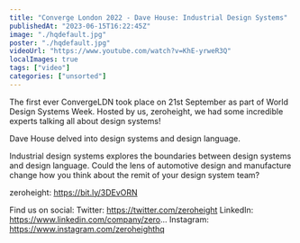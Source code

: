 ```yaml
---
title: "Converge London 2022 - Dave House: Industrial Design Systems"
publishedAt: "2023-06-15T16:22:45Z"
image: "./hqdefault.jpg"
poster: "./hqdefault.jpg"
videoUrl: "https://www.youtube.com/watch?v=KhE-yrweR3Q"
localImages: true
tags: ["video"]
categories: ["unsorted"]
---
```


The first ever ConvergeLDN took place on 21st September as part of World Design Systems Week. Hosted by us, zeroheight, we had some incredible experts talking all about design systems!

Dave House delved into design systems and design language.

Industrial design systems explores the boundaries between design systems and design language. Could the lens of automotive design and manufacture change how you think about the remit of your design system team?

zeroheight: https://bit.ly/3DEvORN

Find us on social:
Twitter: https://twitter.com/zeroheight
LinkedIn: https://www.linkedin.com/company/zero...
Instagram: https://www.instagram.com/zeroheighthq
